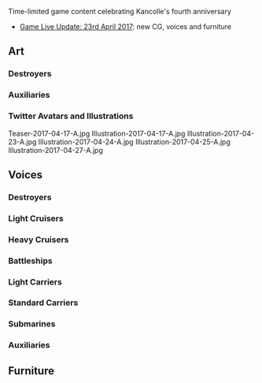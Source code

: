 Time-limited game content celebrating Kancolle's fourth anniversary
* [[Thread:546256|Game Live Update: 23rd April 2017]]: new CG, voices and furniture

==Art==
{{SeasonalTOC|art=x|Harusame|Naganami|Yuugumo|Mizuho}}
===Destroyers===
{{SeasonalGallery|Harusame/Kai Spring|Naganami/Spring 2017|Yuugumo/Spring}}
===Auxiliaries===
{{SeasonalGallery|Mizuho/Spring}}
===Twitter Avatars and Illustrations===
<gallery spacing="small" bordercolor="transparent" captionalign="center" hideaddbutton="true">
Teaser-2017-04-17-A.jpg
Illustration-2017-04-17-A.jpg
Illustration-2017-04-23-A.jpg
Illustration-2017-04-24-A.jpg
Illustration-2017-04-25-A.jpg
Illustration-2017-04-27-A.jpg
</gallery>

==Voices==
{{SeasonalTOC|Fubuki|Shirayuki|Hatsuyuki|Miyuki|Murakumo|Hatsuharu|Nenohi|Hatsushimo|Shiratsuyu|Shigure|Murasame|Samidare|Suzukaze|Yamagumo|Asagumo|Kagerou|Shiranui|Kuroshio|Yukikaze|Nowaki|Tokitsukaze|Ayanami|Shikinami|Mutsuki|Kisaragi|Satsuki|Fumizuki|Nagatsuki|Kikuzuki|Mikazuki|Mochizuki|Yayoi|Uzuki|Oboro|Akebono|Sazanami|Ushio|Asashio|Ooshio|Michishio|Arashio|Arare|Kasumi|Hatsukaze|Maikaze|Akigumo|Yuugumo|Makigumo|Naganami|Isokaze|Amatsukaze|Teruzuki|Hatsuzuki|Asashimo|Libeccio|Okinami|Kazagumo|Arashi|Hagikaze|Oyashio|Yamakaze|Umikaze|Kawakaze|Kamikaze|Asakaze|Harukaze|Matsukaze|Minazuki|Fujinami|Uranami|Ooi|Kitakami|Sendai|Jintsuu|Naka|Tenryuu|Tatsuta|Nagara|Natori|Yuubari|Agano|Noshiro|Yahagi|Sakawa|Ooyodo|Furutaka|Kako|Prinz Eugen|Myoukou|Nachi|Ashigara|Haguro|Mogami|Aoba|Takao|Atago|Tone|Chikuma|Mikuma|Kinugasa|Suzuya|Kumano|Zara|Pola|Ise|Hyuuga|Fusou|Yamashiro|Kongou|Hiei|Haruna|Kirishima|Yamato|Musashi|Warspite|Iowa|Hiyou|Junyou|Shouhou|Houshou|Ryuujou|Ryuuhou|Amagi|Akagi|Katsuragi|Kaga|Souryuu|Hiryuu|Taihou|Unryuu|Graf Zeppelin|Saratoga|Aquila|U-511|I-19|I-168|I-58|I-8|Maruyu|I-26|I-13|I-14|Katori|Akashi|Mizuho|Akitsu Maru|Taigei|Akitsushima|Kashima|Destroyers=x|Auxiliaries=x}}
===Destroyers===
{{SeasonalQuotes|
{{SeasonalQuotesInclude|Second Anniversary|Destroyers|only=true|Yukikaze|Fubuki|Shirayuki|Hatsuyuki|Miyuki|Murakumo|Hatsuharu|Nenohi|Hatsushimo|Shiratsuyu|Shigure|Murasame|Samidare|Suzukaze|Kagerou|Shiranui|Kuroshio|Asagumo|Yamagumo|Nowaki}}
{{SeasonalQuotesInclude|Third Anniversary|Destroyers|only=true|Tokitsukaze}}
{{SeasonalQuotesNew}}
{{SeasonalQuote|Ayanami
|en = At last, weeeee haaaaave dooooone iiiiit! Commander, many congratulations for the fourth anniversary! Ehehe. Ehehe~ Ehe♪ Ayanami feels delighted!
|ja = ついに、や～り～ま～し～た～！司令官、四周年、ほんとに、ほんとに、おめでとうございます。えひひ。えひひ~ えひ♪ 綾波も嬉しい！
}}
{{SeasonalQuote|Shikinami
|en = It's the 4th anniversary, Commander. I almost can't believe it. But I'm... a bit; no a little. Just a little happy. Please continue to take care of me.
|ja = 司令官、四周年だってね。ちょっと信じらんないね。でも……凄く、いや、ちょっと。ちょっとだけ、嬉しい。これからも、よろしく。
}}
{{SeasonalQuote|Mutsuki
|en = Oyo? It's already the 4th anniversary? Admiral, Kisaragi-chan, congratulations-nyashi! Let's stay together forever! Ehehe♪
|ja = 	およ？もしかして四周年にゃ？提督、如月ちゃん、おめでとうにゃしぃ！ずっとずっと、一緒に居たいね！えへへ♪
}}
{{SeasonalQuote|Kisaragi
|en = <nowiki>*giggle*</nowiki> It's the fleet's 4th anniversary. Commander, Mutsuki-chan, thank you and congratulations. I'll continue to be in your care.	
|ja = うふふっ。艦隊は四周年ですって。司令官、睦月ちゃん、ありがとう。そしておめでとう。これからもよろしくね。
}}
{{SeasonalQuote|Satsuki
|en = Congratulations, Commander; it's the 4th anniversary! It sure came quick! Yup, I'm thankful!
|ja = 司令官、おめでとう！四周年だって！はやいもんだね！うん、ありがたいね！
}}
{{SeasonalQuote|Fumizuki
|en = Congratulations, Commander. It's the 4th anniversary. I'm happy too. Ehehe♪
|ja = おめでとうしれーかーん。四周年ー。文月も嬉しいのー。えへへ～
}}
{{SeasonalQuote|Nagatsuki
|en = What?! We've reached the fleet's 4th anniversary, Commander! It surprised me! Aah!
|ja = なんと！司令官、長月と艦隊は四周年を迎えたそうだ。驚きだな！あぁ！
}}
{{SeasonalQuote|Kikuzuki
|en = Commander... aren't you glad... that it's the fleet's 4th anniversary... hmph... not bad... I offer my thanks...
|ja = 司令官…良かったな…艦隊は四周年だ…ふむ…悪くない…この菊月も礼を言おう…
}}
{{SeasonalQuote|Mikazuki
|en = Amazing, Commander! The fleet's 4th anniversary is here! We're all grateful!
|ja = 司令官、すごいです！艦隊は四周年を迎えました！皆さんに感謝、ですね！
}}
{{SeasonalQuote|Mochizuki
|en = Eh, really...? Is it really the 4th anniversary already? Whoa, I guess... it really is here... Ehe~
|ja = ぅえー、マジぃ…？マジで四周年っちゅうの？はえー続くなぁ…マジかよー…へえー
}}
{{SeasonalQuote|Yayoi
|en = Commander, umm... congratulations. It's the fleet's 4th anniversary... Umm... Uh... I'm not... angry... I'm... grateful...
|ja = 司令官、あの…おめでとう…です。艦隊は、四周年を…その…ぅ…弥生、怒ってなんか…ないです…感謝…して…います…。
}}
{{SeasonalQuote|Uzuki
|en = I'm deeply moved~! It's the fleet's 4th anniversary, pyon! I'm incredibly grateful, pyon! Commander, congratulations, pyon♪
|ja = 	うーちゃん、感激～ぃ！　艦隊は、四周年を迎えたぴょん！　感謝感激っぴょん！　しれいかぁ～ん、おめでとうぴょ～ん♪
}}
{{SeasonalQuote|Oboro
|en = Everyone, Admiral, it's the 4th anniversary! Probably! Yes, I'll do my best in the 5th year too. Yay!
|ja = 提督、朧たち、四周年みたいです！　多分！　はいっ、朧、五年目も頑張っていきます、はいっ！
}}
{{SeasonalQuote|Akebono
|en = It's our 4th anniversary, you shitty admiral! Well, I can be happy once in a while... right? Hey, shitty admiral~♪
|ja = クソ提督、あたしたち、四周年だって！　まあ、一応あたしも嬉しい……かなっ？　ね、クソ提督っ♪
}}
{{SeasonalQuote|Sazanami
|en = The 4th anniversary is here! We'll charge headlong into the 5th year~ Ehehehe~♪
|ja = 四周年キタコレ！あ～、漣たちもついに五年目に突入となってしまいましたが～　えっへへへっ~♪
}}
{{SeasonalQuote|Ushio
|en = Admiral, umm... it's our 4th anniversary! I'm deeply moved. Co... congratulations!
|ja = 提督。あの、提督と潮たち、四周年なん、ですっ！　感慨深いですね。　お、おめでとうございますっ！
}}
{{SeasonalQuote|Asashio
|en = It's our 4th anniversary! I'll forever protect that precious promise that we made together!
|ja = 司令官と朝潮、四周年となりました！司令官との大切な約束、朝潮、いつまでもいつまでもを守るかくどうです！
}}
{{SeasonalQuote|Ooshio
|en = Commander, it's the 4th anniversary! I'm in super high spirits now! This spring, let's get going full of life, full of supplies and full of spirit!
|ja = 司令官、四周年です！　気分も全力全開でアゲアゲですね！　この春も、元気一杯、機関一杯で、アゲアゲで参りましょう
}}
{{SeasonalQuote|Michishio
|en = The 4th anniversary...? Really? *sigh*... I already know that feeling. But, well, somehow... I feel... happy.
|ja = 四周年……？　ホントに？　はあ……。もう、どうにでもしてよって感じよね。でも、まあ、なんて言うか……私も、嬉しい……かな。
}}
{{SeasonalQuote|Arashio
|en = Ufufufu~ The fleet's 4th anniversary is this spring~ That's amazing~ I really was surprised. Sur~ pri~ sed~
|ja = うふふふ〜艦隊はこの春で４周年なんですて〜。すごいはね〜。荒潮もほんとに驚きはな。お・ど・ろ・き・ね〜
}}
{{SeasonalQuote|Arare
|en = Commander, Kasumi nee-san, it looks like it's the 4th anniversary. Congratulations. I'm, ummm, happy too.
|ja = 司令官、霞姉さん、４周年みたいです。おめでとうございます。霰も、その、うれしいです。
}}
{{SeasonalQuote|Kasumi
|en = Like I said, why don't you tell me the important things first?! It's the 4th anniversary! It's a lot of work! Tell me that first! And well... congratulations.
|ja = だから、何であなたはそういう大事なことを先に言わないのよ！　四周年なのよ、四周年！　本当に大変なことじゃない！　早く言いなさいったら！　っとに……おめでとう。
}}
{{SeasonalQuote|Hatsukaze
|en = Well. It's the 4th anniversary, huh. It's a real surprise. But... I'm happy... Yup, thanks.
|ja = ほぁ～四周年、かぁ。かなり驚きね。でも…そうね 嬉しい…わ。うん ありがとう。
}}
{{SeasonalQuote|Maikaze
|en = Congratulations on the 4th anniversary! Admiral, and [[Nowaki|Nowacchi]] too! Shall we dance? That's it, one, two!
|ja = 四周年、おめでとうございます！提督、そしてのわっちも！ さぁ、踊ろう？ それ、ワンツー！
}}
{{SeasonalQuote|Akigumo
|en = Admiral, it's the 4th anniversary! Amazing, right?! To celebrate, I'll draw a special thin book, alright~♪
|ja = 提督ー、四周年だって！ すっごいねぇ～！ お祝いに、秋雲がスペシャル薄い本描いてあげるねー♪
}}
{{SeasonalQuote|Yuugumo
|en = Admiral, how can this be...? It's the fleet's 4th anniversary. From now on, Admiral, the Yuugumo-class... Ufufu, I'll do my best with you, alright?
|ja = 提督、なんてことでしょう？艦隊は４周年でそうです。提督、これからも夕雲型と一緒に。。。うふふ、夕雲と一緒に頑張りましょうね？
}}
{{SeasonalQuote|Makigumo
|en = Listen to this, Commander and Yuugumo nee-san! It's the fleet's 4th anniversary! The 4th anniversary! I did my best! I'll continue to do my best in future!
|ja = 司令官様、夕雲姉さん、聞いてください！艦隊は四周年なんです！４周年！巻雲頑張りました！これからも頑張ります！
}}
{{SeasonalQuote|Naganami
|en = You're kidding. The 4th anniversary? Whoa, unbelievable. Well, that's fine. What's important is building our important bonds. Right, Admiral? Let's rampage together this year too, alright?
|ja = 嘘だろう四周年って。ひい、ありえんな。ま、いいか。ここで一緒になっとのも大切な縁さ。な、提督？今年も一緒に暴れおうか？
}}
{{SeasonalQuote|Isokaze
|en = Commander, it appears that our fleet has reached it's 4th anniversary. I'm feeling happy too... right, let's get started with our commemorative practice. The formation is... line ahead, of course!
|ja = 司令、我が艦隊は、四周年を迎えたそうだ。磯風も嬉しく思う。…よし、記念の突入訓練を実施しよう。陣形はもちろん、単縦陣だ！
}}
{{SeasonalQuote|Amatsukaze
|en = Don't you think it's good that the 4th anniversary is here? I'm grateful, and it would be nice if a nice wind blows this spring.
|ja = あなた、良かったわね 四周年ですって。感謝はしてるのよ この春も良い風が吹くといいわね。
}}
{{SeasonalQuote|Teruzuki
|en = Admiral, it's the 4th anniversary! I'm so moved! Let's celebrate, cheers!
|ja = 提督、四周年ですっ！　照月も感動です！　お祝いしましょ、かんぱーい！
}}
{{SeasonalQuote|Hatsuzuki
|en = So it's the 4th anniversary! Admiral, congratulations. I'm happy to be of help to you and everyone else. I'll continue... protecting everyone.
|ja = 四周年、というわけか！　提督、おめでとう。僕も、お前と皆の役に立てて、嬉しい。これからも、僕が……護る
}}
{{SeasonalQuote|Asashimo
|en = WHOOOOOOA~ The 4th anniversary! WHOOAAAAAA! ...*gasp*... Somehow... *gasp*... it makes me feel like shouting out!
|ja = うおおお〜四周年！うおおお！。。。えへ。。。なんか。。。えへ。。。叫びたい気分だ！
}}
{{SeasonalQuote|Libeccio
|en = Wheeee! It's the 4th anniversary! It surprised me. Admiral, I'll give you a celebratory gift! *smooch*
|ja = ひゃあああ！四周年だって。びっくり。提督、Libe、お祝いしてあげる！ちゅ〜
}}
{{SeasonalQuote|Okinami
|en = Commander, congratulations on the 4th anniversary. I send my regards from the bottom of my heart! Yes♪
|ja = 司令官、四周年、おめでとうございます。沖波、心よりお祝い申し上げますっ！　はい♪
}}
{{SeasonalQuote|Kazagumo
|en = Admiral, it's the 4th anniversary, you say?! Tell me that first~ I didn't prepare anything for the celebrations this year~ *Sigh*...
|ja = 提督、四周年ですって？！　先に言ってよぉ、もぉ～。今年もお祝い用意してない～、はぁ～……。
}}
{{SeasonalQuote|Arashi
|en = We've already hit our 4th anniversary, huh... Wow~ I've got this.
|ja = 俺たち遂に四周年か…すげぇ嵐、巻き起こしちまったな。
}}
{{SeasonalQuote|Hagikaze
|en = Commander! We've somehow made it to our 4th anniversary! Isn't it lovely! I'm so happy! Congratulations! Thank you! I made this healthy cake for the celebrations!
|ja = 司令！私たち、なんと四周年なんだそうです！ 素敵ですね！ 嬉しいですね！ おめでとうございます！ ありがとうございます！ 私、お祝いで健康ケーキ、いっっぱい作りました！
}}
{{SeasonalQuote|Oyashio
|en = Commander! The fleet's 4th anniversary is here! My sincere congratulations! I express my sincere regards! Congratulations!
|ja = 司令！艦隊、四周年を迎えたそうです！本当に、おめでとうございます！ 親潮もお祝い申し上げます！おめでとうございます！
}}
{{SeasonalQuote|Yamakaze
|en = The fleet is... entering it's 5th year...? Congrats. Is... is that so...!
|ja = 艦隊が、五年目に入るの……？　おめでとう。そう。そうなんだ……！
}}
{{SeasonalQuote|Umikaze
|en = Admiral, it's the 4th anniversary! I express my sincere regards! This is such a happy occasion!
|ja = 提督。四周年ですね！　海風お祝い申し上げます！　本当に嬉しい事ですね！
}}
{{SeasonalQuote|Kawakaze
|en = Oh, it's the 4th anniversary! It's here again~! Whoa, that's surprising!
|ja = おっ、四周年じゃンかよ四周年！　続いたモンだなぁー！　いやー、ビックリビックリ！
}}
{{SeasonalQuote|Kamikaze
|en = Congratulations, Commander. It's the fleet's 4th anniversary. I'm feeling... proud!
|ja = 司令官、おめでとうございます。艦隊は、四周年だそうです。私も……誇らしいですね！
}}
{{SeasonalQuote|Asakaze
|en = It's the fleet's 4th anniversary, you say... Eh, that means that this is the 5th year? Ah... Well, that's fine. But, congratulations, and thank you.
|ja = 艦隊は今年で四周年なんですて。え、ってことは今年で五年目でこと？あ……ま、いいけど。でも、おめでとう、そしてありがとう。
}}
{{SeasonalQuote|Harukaze
|en = Commander-sama, the fleet's 4th anniversary is here. I feel happy. DesDiv5 sends its regards.
|ja = 司令官様、艦隊は四周年を迎えました。嬉しいですね。第五駆逐隊も祝福いたします。
}}
{{SeasonalQuote|Matsukaze
|en = You're amazing! I heard the fleet is in it's 5th year? It gave me a shock. I lasted longer than 3 years and 8 months...
|ja = キミ、すごいな！艦隊は五年目に入るんだって？びっくりだよ！三年と八ヶ月を、超えたんだな…
}}
{{SeasonalQuote|Minazuki
|en = Whoa, the 4th anniversary? That's amazing. I'll celebrate with you. Congratulations Commander. And... thank you... ehehehe... That was awkward...
|ja = 	ふぇっ、四周年なの？すっごいね。水無月もお祝いするよ。司令官、おめでと。そして…ありがとね。…えへへへ…照れるねぇ。
}}
{{SeasonalQuote|Fujinami
|en = It's the fleet's... 4th anniversary, huh. We'll be entering our 5th year. Yup... that's right. It's amazing. Congratulations, Commander. I'll do my best. Definitely!
|ja = 艦隊は……四周年なんだぁ。五年目に入るって事だよね。うーん……そうなんだぁ。凄いね。　司令、おめでと。藤波も頑張る。もち！
}}
{{SeasonalQuote|Uranami
|en = The fleet's 4th anniversary has come. Thank you very much, Commander. The fleet and DesDiv19 will continue to be in your care!
|ja = 艦隊は四周年を迎えたそうです。司令官、ありがとうございます。これからも、艦隊と、第十九駆逐隊、どうぞよろしくお願いします！
}}
}}

===Light Cruisers===
{{SeasonalQuotes|
{{SeasonalQuotesInclude|Second Anniversary|Light Cruisers|only=true|Ooi|Kitakami}}
{{SeasonalQuotesInclude|Third Anniversary|Light Cruisers|only=true|Sendai|Jintsuu|Naka}}
{{SeasonalQuotesNew}}
{{SeasonalQuote|Tenryuu
|en = Admiral, congrats on the 4th anniversary. Well, I've managed to face down strength and fear for these 4 years. Fufu, 'ya scared?
|ja = 提督、四周年おめでとうだぜ。まーよく四年もオレの強さと恐怖に耐えたなぁ。フフン、怖いか？
}}
{{SeasonalQuote|Tatsuta
|en = Congratulations on the 4th anniversary. Even if I'm congratulating you, touching is still forbidden. Oh, did you not hear what I just said? Do you have a death wish?
|ja = 	四周年、おめでとうございます。もちろん、おめでたくても、おさわりは禁止されています。あら、また聞こえてないのかしら？　死にたい？
}}
{{SeasonalQuote|Nagara
|en = Commander, it's the fleet's 4th anniversary... isn't it amazing... I'm grateful. Thank you, Commander!
|ja = 司令官、艦隊は四周年だそうで…。すごいですね…長良も感謝です。ありがとう、司令官！
}}
{{SeasonalQuote|Natori
|en = The fleet's 4th anniversary is here. Admiral... thank you so much for everything. I'll... do my best! Yes!
|ja = 艦隊は、四周年を迎えました。提督…さん、いつも、本当にありがとうございます。私…がんばります！　はい！
}}
{{SeasonalQuote|Yuubari
|en = Admiral, Admiral! It's the 4th anniversary. We really did our best. I'm having so much fun♪
|ja = 提督、提督！　四周年ですって。本当、私達頑張りましたね。夕張も、嬉しいです♪
}}
{{SeasonalQuote|Agano
|en = Kirari~n☆ Admiral, it's our 4th anniversary. Congrats, Admiral! I want to eat lots of delicious things this year too! I'll do my best for your sake, Admiral♪
|ja = キラリーン☆　提督さん、私達四周年です。ていとくさぁーん、おめでと！　阿賀野、今年もおいしいものいーっぱい食べて！提督さんのために、頑張るね♪
}}
{{SeasonalQuote|Noshiro
|en = Admiral, congratulations. Spring and the 4th anniversary are here. I, and the rest of the Agano-class, will do our best! ...I'll continue to look after Agano-nee properly too!
|ja = 提督、おめでとうございます。この春、四周年となります。能代、そして私達阿賀野型、これからも頑張ります！……阿賀野ねえのお世話もがんばりますっ！
}}
{{SeasonalQuote|Yahagi
|en = Admiral, congratulations. It's our 4th anniversary. Thank you for your hard work. I'll continue working hard for your sake!
|ja = 提督、おめでとう。私達、四周年ですて。提督もお疲れ様。矢矧、これからも提督のために頑張ります！
}}
{{SeasonalQuote|Sakawa
|en = Pya♪ It's the 4th anniversary. Commander, congrats. I'm happy too♪ I want to celebrate with everyone.
|ja = ぴゃ～ん♪　四周年ですって。司令、おめでとう。酒匂も嬉しい♪　みんなで、み～んなで一緒にお祝いしたいね
}}
{{SeasonalQuote|Ooyodo
|en = Admiral, our fleet's 4th anniversary has arrived; congratulations. We'll be in your care again for the 5th year.
|ja = 提督、我が艦隊は遂に四周年を迎えることとなりました、おめでとうございます。五年目の艦隊もどうぞよろしくお願いいたします。
}}
}}
===Heavy Cruisers===
{{SeasonalQuotes|
{{SeasonalQuotesInclude|Second Anniversary|Heavy Cruisers|only=true|Furutaka|Kako|Prinz Eugen}}
{{SeasonalQuotesInclude|Third Anniversary|Heavy Cruisers|only=true|Myoukou|Nachi|Ashigara|Haguro}}
{{SeasonalQuotesNew}}
{{SeasonalQuote|Mogami
|en = It's the 4th anniversary, Admiral. That's amazing~. Maybe I don't feel lonely because we're together? Just kidding~ Ehehe~
|ja = 提督、四周年だってさ。すごいね〜さみしいがりや僕と提督だからかな？なんてね〜えへへ〜
}}
{{SeasonalQuote|Aoba
|en = Hello, Commander, I'm very grateful! The fleet's 4th anniversary is here, and also the 5th year of charging into battle! Let's keep going this year! I'm so grateful!
|ja = ども、司令官恐縮です!艦隊はついに四周年を迎え、五年目の戦えに突入するようです！紀年にいちまえください！恐縮です！
}}
{{SeasonalQuote|Takao
|en = How can this be? It's our 4th anniversary! Congratulations! Thank you so much. I'm very happy!
|ja = なんということ、私達、四周年なんですって！ おめでとうございます！ ありがとうございます。私も嬉しいです！
}}
{{SeasonalQuote|Atago
|en = Panpaka~ pakapan~♪ Admiral, congratulations on the 4th anniversary. Admiral, everyone, congrats♪
|ja = ぱんぱか、ぱかぱーん♪　提督、四周年、おめでとうございまーす。提督、みんな、おめでとう♪
}}
{{SeasonalQuote|Tone
|en = It's the 4th anniversary! Isn't it amazing! Yup! Bahahahahaha, bahahahahaha, ba~ wha! Gah! Ur...k...
|ja = 四周年か！なんとあっぱれなことじゃ！うむ！な～っはっはっはっはっは、な～っはっはっはっは、なじゃ！がっ！げ…ぐ…。
}}
{{SeasonalQuote|Chikuma
|en = Admiral, congratulations on the 4th anniversary. We, the Tone-class, will continue to do our best from now on. Right, Tone nee-san? ...Oh my, Tone nee-san?
|ja = 提督。四周年、おめでとうございます。これまで以上に、私達利根型も頑張りますね。ね、利根姉さん？ ……あらあら、利根姉さん？
}}
{{SeasonalQuote|Mikuma
|en = That's amazing, Admiral! Who would've thought it's the 4th anniversary? Congratulations! Kumarinko~♪
|ja = 提督すごい！まさかの四周年です。おめでとうございます。くまりんこ〜♪
}}
{{SeasonalQuote|Kinugasa
|en = Admiral, we dit it! It's finally the 4th anniversary! So auspicious~ Don't ever forget the 6CruDiv or me alright? Never ever~.
|ja = 提督、やったね！ついに四周年ですって！めでたいね〜。六戦隊、そしてこの衣笠さんをずう〜と忘れいないでね？ずう〜とね。
}}
{{SeasonalQuote|Suzuya
|en = Thanks! It's the 4th anniversary! It's amazing, it's great, it's not slimy!!
|ja = あっざーっす！　四周年じゃん、四周年！　ちょーすごい、偉い、ヌメヌメしないっ！！
}}
{{SeasonalQuote|Kumano
|en = It's the 4th anniversary~♪ Is it not a major event? I was being properly moved, eh..
|ja = 四周年ですのね～♪　大変なことではなくって？　この熊野、素直に感動いたしましたわ、ええ……
}}
{{SeasonalQuote|Zara
|en = Admiral, it's the 4th anniversary. Amazing! Let's celebrate together. Congratulations.
|ja = 提督、四周年だって。すごい！Zaraからもお祝い。おめでとう。祝い。おめでとう。
}}
{{SeasonalQuote|Pola
|en = Congratulations on the 4th anniversary, Admiral! *unintelligible drunken rambling and gibberish*
|ja = 提督、四周年おめでとうございます！ぐあきぐらひ。。。
}}
}}

===Battleships===
{{SeasonalQuotes|
{{SeasonalQuotesInclude|Second Anniversary|Battleships|only=true|Ise|Hyuuga}}
{{SeasonalQuotesInclude|Third Anniversary|Battleships|only=true|Fusou|Yamashiro}}
{{SeasonalQuotesNew}}
{{SeasonalQuote|Kongou
|en = Hey, hey, hey, Admiral! It's the fourth anniversary! Yay! Congratulations and Burning... Love!
|ja = ヘーイ、ヘーイ、ヘーイ、提督ゥ！ Fourth anniversaryダヨー！　Yay~!　Congratulations and Burning... Love~!!
}}
{{SeasonalQuote|Hiei
|en = I, Hiei, in both love and this fourth anniversary, will keep on going...! ...with my spirits...! ...held high!! YEAHHHHHHHHHHHHHHH! *pant* *pant* *pant*
|ja = 比叡！恋も！四周年もぉ！気合ぃぃ！入れてぇぇっ！いきまぁぁすッ！！ハァァァーーイッッ！！！…だはぁ、はぁーっ…
}}
{{SeasonalQuote|Haruna
|en = Admiral. Thank you so, so much... for celebrating the 4th anniversary with me this year too... I'm having lots of fun... Ufufu~ ...Admiral...
|ja = 提督。今年も、榛名と一緒に四周年を迎えていただいて、本当に…本っ当に…ありがとうございます…　榛名、嬉しいです…　ふふっ　……提督。
}}
{{SeasonalQuote|Kirishima
|en = Is the microphone's volume alright? Check, one, two... One two, one two... Alright. ...Ha~... Today is a good day, congratulations on the 4th anniversary. We, the Kongou-class sisters, hope you'll continue to... Eh? Too long again?
|ja = マイク音量大丈夫？チェック、ワン、ツー…ワンツーワンツー…よーし。…はぁー…本日はお日柄もよく、四周年本当におめでとうございます。これからも、私達金剛型高速戦艦を…え？また、長い？
}}
{{SeasonalQuote|Yamato
|en = Admiral, the fleet has hit it's 4th anniversary! I'm thankful. I'm really happy too. Let's celebrate with Ramune... No, with a full course♪
|ja = 提督、艦隊はついに四周年を迎えました！　感謝ですね。大和も本当に嬉しいです。ラムネで…いえ、フルコースでお祝いしましょう♪
}}
{{SeasonalQuote|Musashi
|en = Admiral. It's time to celebrate our 4th anniversary. Ufufu, this is a good time. I've got so many comrades I can trust. I'm counting on you next year, partner.
|ja = 	提督よ。我ら、四周年を迎えたぞ。、ンフフ、良いものだなぁ。信頼が出来る仲間という者は。次の一年も頼むぜ。相棒。
}}
{{SeasonalQuote|Warspite
|en = Congratulations on your fourth anniversary! Admiral, thank you.
|ja = I congratulate it! Fourth anniversary! Admiral, ありがと。
}}
{{SeasonalQuote|Iowa
|en = Admiral, it's the 4th memorial season. Congratulations! Great! The other US ships and I will be in your care in the new season!
|ja = Admiral、4th memorial seasonね。おめでとう！Great! New seasonもmeとUSS Shipをよろしくね！
}}
}}

===Light Carriers===
{{SeasonalQuotes|
{{SeasonalQuotesInclude|Second Anniversary|Light Carriers|only=true|Hiyou|Junyou}}
{{SeasonalQuotesInclude|Third Anniversary|Light Carriers|only=true|Shouhou}}
{{SeasonalQuotesNew}}
{{SeasonalQuote|Houshou
|en = Admiral, the fleet's 4th anniversary is here. Your hard work is much appreciated. Let's continue to do our best.
|ja = 提督、艦隊は４周年を迎えました。ほんとにお疲れ様です。これからに頑張りましょう。
}}
{{SeasonalQuote|Ryuujou
|en = Hot dang! With god as mah witness! We've reached the 4th anniversary! So good I'm struck dumb!
|ja = えらいこっちゃ！ほんにえらいこっちゃで！うちらついに４周年やって！えらいこっちゃどないしよう！
}}
{{SeasonalQuote|Ryuuhou
|en = A-D-M-I-R-A-L~♪ Congratulations. The 4th anniversary of the fleet is here. I express my my sincere wishes. I'll cook something for the celebrations.
|ja = て・い・と・く♪　おめでとう御座います。艦隊は四周年を迎えました。龍鳳もお祝い申し上げます。祝賀のお料理、作りますね♪
}}
}}
===Standard Carriers===
{{SeasonalQuotes|
{{SeasonalQuotesInclude|Second Anniversary|Standard Carriers|only=true|Amagi}}
{{SeasonalQuotesInclude|Third Anniversary|Standard Carriers|only=true|Akagi|Katsuragi}}
{{SeasonalQuotesNew}}
{{SeasonalQuote|Kaga
|en = The 4th anniversary has come. This really does lift your spirits. We should have a drink today. [[Akagi]]-san, Admiral, care to join me? ...Ok.
|ja = 四周年、やりました。これは流石に気分が高揚します。今日はお酒を頂きましょう。赤城さん、提督、ご一緒に如何ですか？　…そう。
}}
{{SeasonalQuote|Souryuu
|en = Admiral~! Isn't it amazing?! It's the 4th anniversary! Thanks♪ and, thank you! From all of us!
|ja = 提督ぅ！すごいじゃない！四周年だなんて！　ありがと♪　そして、おめでとう！私達！
}}
{{SeasonalQuote|Hiryuu
|en = Hooray, it's the 4th anniversary!! Isn't it amazing?! Thanks from all of us, Admiral! Yay♪
|ja = やったぁ、四周年！！　すごいじゃない！　おめでと、提督と私達！　イエイ♪
}}
{{SeasonalQuote|Taihou
|en = Admiral, the 4th anniversary of the fleet has arrived. Congratulations! I express my sincere wishes! From now on, we will... ah, yes! I'll be in your care!
|ja = 提督。艦隊四周年を迎えました、おめでとうございます！ 大鳳、お祝い申し上げます！ これからもご一緒に…あ、はい！よろしくお願いします！
}}
{{SeasonalQuote|Unryuu
|en = Are you happy, Admiral? It's our 4th anniversary. I wonder if we can continue to stay together? Hmm... is that so? I think so too.
|ja = 提督嬉しいわね。私達四周年ですって。私達これからも一緒にいられるのかしら？うん。。。そう？私もそう思ってる。
}}
{{SeasonalQuote|Graf Zeppelin
|en = You mean it's already the fleet's 4th anniversary, Admiral? That's good. Congratulations. Let's celebrate today. Hurry up and start the celebrations, Admiral.
|ja = Admiral、この艦隊は四周年を迎えるというのか？いいものだな。おめでとう。今日はお祝いとしよう。Admiral、さっそく祝賀を始めよう。
}}
{{SeasonalQuote|Saratoga
|en = Admiral, congratulations! The 4th anniversary of the fleet is here. I'm grateful to everyone!
|ja = 提督、おめでとうございます！艦隊はFourth anniversaryを迎えました。皆さんに、感謝 ですね！
}}
{{SeasonalQuote|Aquila
|en = It's the 4th anniversary, Admiral. Congratulations. There there, there there.
|ja = 提督四周年ですって。おめでとうございます。よしよし、よしよし。
}}
}}
===Submarines===
{{SeasonalQuotes|
{{SeasonalQuotesInclude|Second Anniversary|Submarines|only=true|U-511}}
{{SeasonalQuotesNew}}
{{SeasonalQuote|I-19
|en = Yep, it's our 4th anniversary, Admiral! It's so joyous! I'll continue to be in your care!
|ja = 提督、イク達四周年なの！めでたいの！これからもよろしくなの！
}}
{{SeasonalQuote|I-168
|en = Commander, it's the 4th anniversary! Kinda amazing, right?! I'm surprised too. I'll continue to be in your care!
|ja = 司令官、四周年です、四周年！　ちょっとすごいね。イムヤも驚きです。これからも、伊号とイムヤ、よろしくね！
}}
{{SeasonalQuote|I-58
|en = Congratulations from beneath the sea! Admiral, admiral, it's the 4th anniversary, dechi! I was a little surprised too.
|ja = 海の中からおめでとぉう！　提督提督、四周年でち。ゴーヤも、ちょっとびっくり。
}}
{{SeasonalQuote|I-8
|en = The 4th anniversary is amazing, right? I'm a bit surprised too. Let's celebrate!
|ja = 四周年、すごいですね、四周年です。はっちゃんも、少し驚きです。お祝いですね！
}}
{{SeasonalQuote|Maruyu
|en = It's the 4th anniversary, Sir. Congratulations. I'm full of happiness! I'll always be doing my best.
|ja = 隊長四周年だそうで。本当におめでとうございます!まるゆもまるっとうれしいです！まるゆずっとずっとがんばりますね。
}}
{{SeasonalQuote|I-26
|en = Hey, hey, hey! Admiral, isn't it the 4th anniversary? Hey, it's amazing, right? I'll celebrate too. Congrats♪
|ja = ねえねえねえ！　提督、四周年じゃない？　ねぇ、すっごいね。ニムもお祝いするね。おめでとう♪
}}
{{SeasonalQuote|I-13
|en = The 4th anniversary? Does this mean we are entering the fifth year? Amazing... I'm grateful to you, Admiral. Ufu~♪
|ja = 四周年？　五年目に入るってこと、ですか？　すごい…感謝、ですね…提督。ふぅ～♪
}}
{{SeasonalQuote|I-14
|en = Main tank blow! Surfacing! Admiral, I heard it's the fleet's 4th anniversary! I'll celebrate too! Yay!!
|ja = メインタンクブロー！伊14、浮上します！ 提督！艦隊は四周年だって！イヨもお祝い! いぇい！！
}}
}}

===Auxiliaries===
{{SeasonalQuotes|
{{SeasonalQuotesInclude|Second Anniversary|Auxiliaries|only=true|Katori}}
{{SeasonalQuotesInclude|Third Anniversary|Auxiliaries|only=true|Akashi}}
{{SeasonalQuotesNew}}
{{SeasonalQuote|Mizuho
|en = Admiral, it's the 4th anniversary. My sincerest congratulations. I'm... I'm happy too♪
|ja = 提督、四周年だそうですね。本当におめでとうございます。瑞穂も…瑞穂も嬉しいです♪
}}
{{SeasonalQuote|Akitsu Maru
|en = Admiral. I sincerely congratulate you on the 4th anniversary. I myself am feeling very happy. I will continue to devote myself to you in future.
|ja = 提督殿。四周年、誠におめでたく思うのであります。自分も大変嬉しいのであります。これからも、一層精進させていただくのであります。
}}
{{SeasonalQuote|Taigei
|en = A-D-M-I-R-A-L~♪ Congratulations. The 4th anniversary of the fleet is here. I express my my sincere wishes. I'll cook something for the celebrations.
|ja = 	て・い・と・く♪　おめでとう御座います。艦隊は四周年を迎えました。大鯨も、お祝い申し上げます。祝賀のお料理、作りますね♪
}}
{{SeasonalQuote|Akitsushima
|en = Admiral! It's really the 4th anniversary, I think! I'm really happy~! I think I'll go and make a huge cabbage roll and some curry to celebrate! Alright!
|ja = 提督！ 四周年かもです、四周年！ 嬉しいですね～！ お祝いに、も～っと大きなロールキャベツと、カレーも作っちゃうかも！ よぉーし！
}}
{{SeasonalQuote|Kashima
|en = Admiral, Admiral! Congratulations on the 4th anniversary! I'm really, really happy!
|ja = 提督さん提督さん！四周年おめでとうございます！私もとっても嬉しいです！
}}
}}

==Furniture==
<!--
<gallery spacing="small" bordercolor="transparent" captionalign="center" hideaddbutton="true">
</gallery>
-->